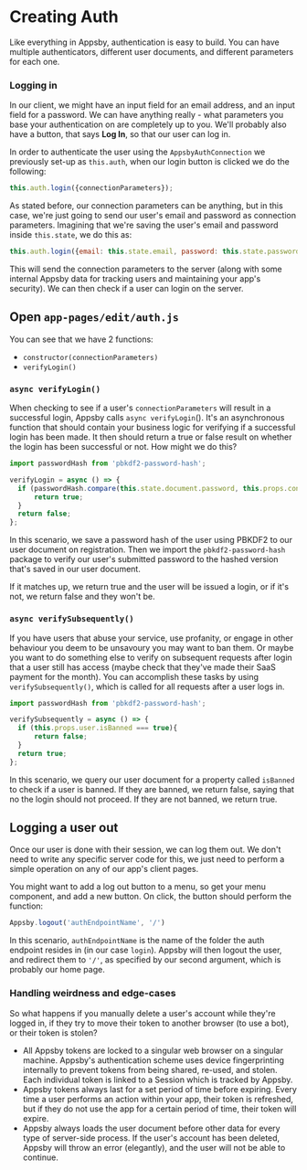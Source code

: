 
# Creating Auth
Like everything in Appsby, authentication is easy to build. You can have multiple authenticators, different user documents, and different parameters for each one.

<TutorialsIntro fileType="authenticator" folder="login" clientSnippet="new AppsbyAuthConnection('login')" initializeName="this.auth"/>


### Logging in
In our client, we might have an input field for an email address, and an input field for a password. We can have anything really - what parameters you base your authentication on are completely up to you.
We'll probably also have a button, that says **Log In**, so that our user can log in.

In order to authenticate the user using the ```AppsbyAuthConnection``` we previously set-up as ```this.auth```, when our login button is clicked we do the following:
```js
this.auth.login({connectionParameters});
```

As stated before, our connection parameters can be anything, but in this case, we're just going to send our user's email and password as connection parameters. Imagining that we're saving the user's email and password inside ```this.state```, we do this as:
```js
this.auth.login({email: this.state.email, password: this.state.password});
```
This will send the connection parameters to the server (along with some internal Appsby data for tracking users and maintaining your app's security). We can then check if a user can login on the server.

## Open ```app-pages/edit/auth.js```
You can see that we have 2 functions:
- ```constructor(connectionParameters)```
- ```verifyLogin()```

<TutorialsDefaultConstructor/>

### ```async verifyLogin()```
When checking to see if a user's ```connectionParameters``` will result in a successful login, Appsby calls ```async verifyLogin```(). It's an asynchronous function that should contain your business logic for verifying if a successful login has been made. It then should return a true or false result on whether the login has been successful or not.
How might we do this?
```js
import passwordHash from 'pbkdf2-password-hash';

verifyLogin = async () => {
  if (passwordHash.compare(this.state.document.password, this.props.connectionParameters.password)){
      return true;
  }
  return false;
};
```

In this scenario, we save a password hash of the user using PBKDF2 to our user document on registration. Then we import the ```pbkdf2-password-hash``` package to verify our user's submitted password to the hashed version that's saved in our user document.

If it matches up, we return true and the user will be issued a login, or if it's not, we return false and they won't be.

### ```async verifySubsequently()```
If you have users that abuse your service, use profanity, or engage in other behaviour you deem to be unsavoury you may want to ban them. Or maybe you want to do something else to verify on subsequent requests after login that a user still has access (maybe check that they've made their SaaS payment for the month). You can accomplish these tasks by using ```verifySubsequently()```, which is called for all requests after a user logs in.
```js
import passwordHash from 'pbkdf2-password-hash';

verifySubsequently = async () => {
  if (this.props.user.isBanned === true){
      return false;
  }
  return true;
};
```

In this scenario, we query our user document for a property called ```isBanned``` to check if a user is banned. If they are banned, we return false, saying that no the login should not proceed.
If they are not banned, we return true.


## Logging a user out

Once our user is done with their session, we can log them out. We don't need to write any specific server code for this, we just need to perform a simple operation on any of our app's client pages.

You might want to add a log out button to a menu, so get your menu component, and add a new button. On click, the button should perform the function:

```js
Appsby.logout('authEndpointName', '/')
```

In this scenario, ```authEndpointName``` is the name of the folder the auth endpoint resides in (in our case ```login```).
Appsby will then logout the user, and redirect them to ```'/'```, as specified by our second argument, which is probably our home page.


### Handling weirdness and edge-cases

So what happens if you manually delete a user's account while they're logged in, if they try to move their token to another browser (to use a bot), or their token is stolen?

- All Appsby tokens are locked to a singular web browser on a singular machine. Appsby's authentication scheme uses device fingerprinting internally to prevent tokens from being shared, re-used, and stolen. Each individual token is linked to a Session which is tracked by Appsby.
- Appsby tokens always last for a set period of time before expiring. Every time a user performs an action within your app, their token is refreshed, but if they do not use the app for a certain period of time, their token will expire.
- Appsby always loads the user document before other data for every type of server-side process. If the user's account has been deleted, Appsby will throw an error (elegantly), and the user will not be able to continue.

